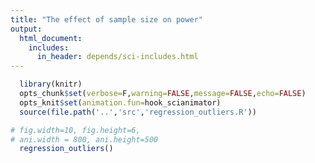 ```yaml
---
title: "The effect of sample size on power"
output: 
  html_document:
    includes:
      in_header: depends/sci-includes.html
---
```


```r
  library(knitr)
  opts_chunk$set(verbose=F,warning=FALSE,message=FALSE,echo=FALSE)
  opts_knit$set(animation.fun=hook_scianimator)
  source(file.path('..','src','regression_outliers.R'))  
```



```r
# fig.width=10, fig.height=6,  
# ani.width = 800, ani.height=500
  regression_outliers()
```

